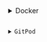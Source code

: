 ---
---

<details>
<summary>Docker</summary>
Point your browser to <Code code="http://localhost:1080/" />
</details>

<details>
<summary>GitPod</summary>
Run this command in the terminal <Code code="startemail" />
</details>
